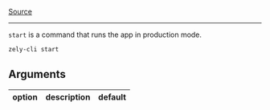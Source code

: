 [Source](https://github.com/zely-js/zely/blob/zely3/packages/zely-js-cli/commands/start.ts)

---

`start` is a command that runs the app in production mode.

```bash
zely-cli start
```

## Arguments

| **option** | **description** | **default** |
| ---------- | --------------- | ----------- |
